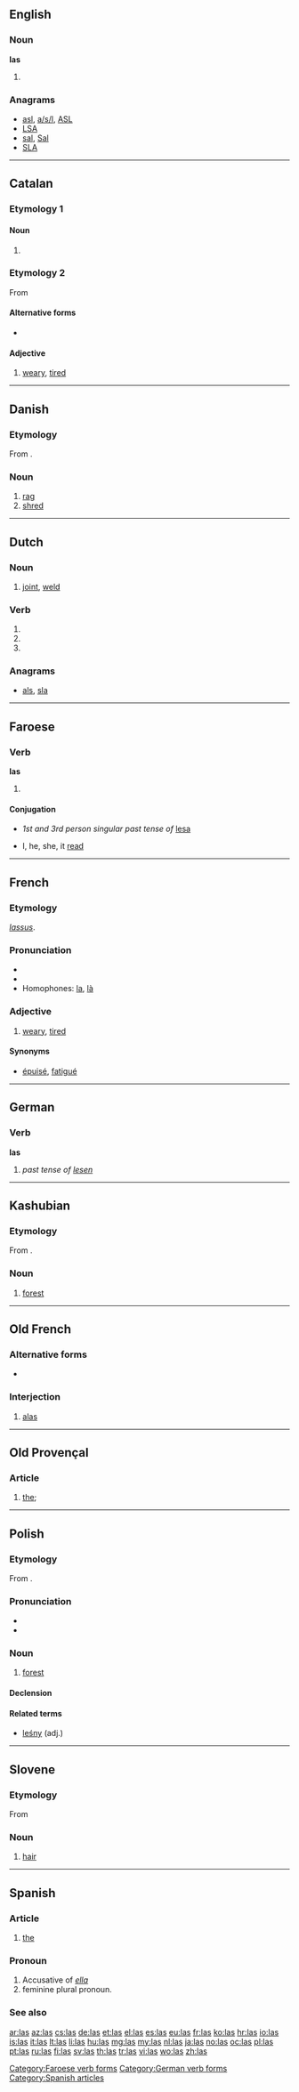{{also|-las|lás|läs|-läs|læs|lås}}
==English==

===Noun===
'''las'''

# {{plural of|[[la]]}}

===Anagrams===
* [[asl#English|asl]], [[a/s/l#English|a/s/l]], [[ASL#English|ASL]]
* [[LSA#English|LSA]]
* [[sal#English|sal]], [[Sal#English|Sal]]
* [[SLA#English|SLA]]

----

==Catalan==

===Etymology 1===

====Noun====
{{ca-noun-form|m|p}}

# {{plural of|la|lang=ca}}

===Etymology 2===
From {{etyl|la|ca}} {{term|lang=la|lassus||tired}}

====Alternative forms====
* {{l|ca|llas}}

====Adjective====
{{ca-adj|stem=lass|mpl=lassos}}

# [[weary]], [[tired]]

----

==Danish==

===Etymology===

From {{etyl|gml|da}} {{term|las||patch, scrap|lang=gml}}.

===Noun===
{{da-noun|en|er}}

# [[rag]]
# [[shred]]

{{da-noun-infl|en|er||las'}}

----

==Dutch==

===Noun===
{{nl-noun|g=c|lassen|lasje}}

# [[joint]], [[weld]]

===Verb===
{{infl|nl}}

# {{nl-verb-form|n=sg|t=past|m=ind|lezen}}
# {{nl-verb-form|p=1|n=sg|t=pres|m=ind|lassen}}
# {{nl-verb-form|m=imp|lassen}}

===Anagrams===
* [[als#Dutch|als]], [[sla#Dutch|sla]]

----

==Faroese==

===Verb===
'''las'''

# {{defn|lang=fo}}

====Conjugation====
{{fo-conj-56s|l|e|s|i|a|ó}}

* ''1st and 3rd person singular past tense of'' [[lesa]]

* I, he, she, it [[read]]

[[Category:Faroese verb forms]]

----

==French==

===Etymology===
{{etyl|la|fr}} ''[[lassus]]''.

===Pronunciation===
* {{audio|Fr-las.ogg|audio}}
* {{IPA|/lɑ/|lang=fr}}
* Homophones: [[la#French|la]], [[là]]

===Adjective===
{{fr-adj|f=lasse|mp=las}}

# [[weary]], [[tired]]

====Synonyms====
* [[épuisé]], [[fatigué]]

----

==German==

===Verb===
'''las'''

# ''past tense of [[lesen]]''

[[Category:German verb forms]]

----

==Kashubian==

===Etymology===
From {{proto|Slavic|lěsъ|lang=csb}}.

===Noun===
{{infl|csb|noun|g=m}}

# [[forest]]

----

==Old French==

===Alternative forms===
* {{l|fro|a las}}

===Interjection===
{{infl|fro|interjection|head=las !}}

# [[alas]]

----

==Old Provençal==

===Article===
{{infl|pro|article|singular|la}}

# [[the]]; {{non-gloss definition|feminine plural definite article}}

----

==Polish==

===Etymology===
From {{proto|Slavic|lěsъ|lang=pl}}.

===Pronunciation===
* {{audio|Pl-las.ogg|audio}}
* {{IPA|[las]|lang=pl}}

===Noun===
{{infl|pl|noun|g=m}}

# [[forest]]

====Declension====
{{pl-decl-noun
|las|lasy
|lasu|lasów
|lasowi|lasom
|las|lasy
|lasem|lasami
|lesie|lasach
|lesie|lasy
}}

====Related terms====
* [[leśny]] (adj.)

----

==Slovene==

===Etymology===
From {{proto|Slavic|volsъ|lang=sl}}

===Noun===
{{infl|sl|noun|g=m}}

# [[hair]]

----

==Spanish==

===Article===
{{infl|es|article|g=f|g2=p}}

# [[the]]

===Pronoun===
{{infl|es|pronoun|g=f|g2=p}}

# Accusative of ''[[ella]]''
# feminine plural pronoun.
#: {{usex|'''las''' que no hablan|t=those (women) who do not speak.}}

===See also===
{{Spanish pronoun}}

[[Category:Spanish articles]]

[[ar:las]]
[[az:las]]
[[cs:las]]
[[de:las]]
[[et:las]]
[[el:las]]
[[es:las]]
[[eu:las]]
[[fr:las]]
[[ko:las]]
[[hr:las]]
[[io:las]]
[[is:las]]
[[it:las]]
[[lt:las]]
[[li:las]]
[[hu:las]]
[[mg:las]]
[[my:las]]
[[nl:las]]
[[ja:las]]
[[no:las]]
[[oc:las]]
[[pl:las]]
[[pt:las]]
[[ru:las]]
[[fi:las]]
[[sv:las]]
[[th:las]]
[[tr:las]]
[[vi:las]]
[[wo:las]]
[[zh:las]]